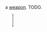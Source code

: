 {{FixTitle}}
a [[Items#weapons|weapon]]. TODO.

{{Item|<nowiki>-==</nowiki>}}
<div style="border-left:2px dotted black; margin:10px 23px; height:40px;"></div>
{{Desc
|baseball bat
|once used for sport, this bat now serves as a blunt weapon.
|takes 30 cycles to craft
|weighs 9 units
|internal name (for bot developers): baseball_bat
|damage: +10dmg, -9sp
|crafting recipe: (unlocks at [[level 10]].)
{{CraftingRecipe
|5|wood plank
|3|steel shard
}}
}}